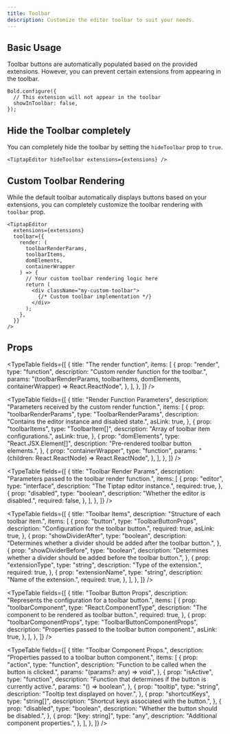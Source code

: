 ```yaml
---
title: Toolbar
description: Customize the editor toolbar to suit your needs.
---
```


## Basic Usage

Toolbar buttons are automatically populated based on the provided extensions. However, you can prevent certain extensions from appearing in the toolbar.

```tsx
Bold.configure({
  // This extension will not appear in the toolbar
  showInToolbar: false,
});
```

## Hide the Toolbar completely

You can completely hide the toolbar by setting the `hideToolbar` prop to `true`.

```tsx
<TiptapEditor hideToolbar extensions={extensions} />
```

## Custom Toolbar Rendering

While the default toolbar automatically displays buttons based on your extensions, you can completely customize the toolbar rendering with `toolbar` prop.

```tsx
<TiptapEditor
  extensions={extensions}
  toolbar={{
    render: (
      toolbarRenderParams,
      toolbarItems,
      domElements,
      containerWrapper
    ) => {
      // Your custom toolbar rendering logic here
      return (
        <div className="my-custom-toolbar">
          {/* Custom toolbar implementation */}
        </div>
      );
    },
  }}
/>
```

## Props

<TypeTable
  fields={[
    {
      title: "The render function",
      items: [
        {
          prop: "render",
          type: "function",
          description: "Custom render function for the toolbar.",
          params:
            "(toolbarRenderParams, toolbarItems, domElements, containerWrapper) => React.ReactNode",
        },
      ],
    },
  ]}
/>

<TypeTable
  fields={[
    {
      title: "Render Function Parameters",
      description: "Parameters received by the custom render function.",
      items: [
        {
          prop: "toolbarRenderParams",
          type: "ToolbarRenderParams",
          description: "Contains the editor instance and disabled state.",
          asLink: true,
        },
        {
          prop: "toolbarItems",
          type: "ToolbarItem[]",
          description: "Array of toolbar item configurations.",
          asLink: true,
        },
        {
          prop: "domElements",
          type: "React.JSX.Element[]",
          description: "Pre-rendered toolbar button elements.",
        },
        {
          prop: "containerWrapper",
          type: "function",
          params: "(children: React.ReactNode) => React.ReactNode",
        },
      ],
    },
  ]}
/>

<TypeTable
  fields={[
    {
      title: "Toolbar Render Params",
      description: "Parameters passed to the toolbar render function.",
      items: [
        {
          prop: "editor",
          type: "interface",
          description: "The Tiptap editor instance.",
          required: true,
        },
        {
          prop: "disabled",
          type: "boolean",
          description: "Whether the editor is disabled.",
          required: false,
        },
      ],
    },
  ]}
/>

<TypeTable
  fields={[
    {
      title: "Toolbar Items",
      description: "Structure of each toolbar item.",
      items: [
        {
          prop: "button",
          type: "ToolbarButtonProps",
          description: "Configuration for the toolbar button.",
          required: true,
          asLink: true,
        },
        {
          prop: "showDividerAfter",
          type: "boolean",
          description:
            "Determines whether a divider should be added after the toolbar button.",
        },
        {
          prop: "showDividerBefore",
          type: "boolean",
          description:
            "Determines whether a divider should be added before the toolbar button.",
        },
        {
          prop: "extensionType",
          type: "string",
          description: "Type of the extension.",
          required: true,
        },
        {
          prop: "extensionName",
          type: "string",
          description: "Name of the extension.",
          required: true,
        },
      ],
    },
  ]}
/>

<TypeTable
  fields={[
    {
      title: "Toolbar Button Props",
      description: "Represents the configuration for a toolbar button.",
      items: [
        {
          prop: "toolbarComponent",
          type: "React.ComponentType<any>",
          description: "The component to be rendered as toolbar button.",
          required: true,
        },
        {
          prop: "toolbarComponentProps",
          type: "ToolbarButtonComponentProps",
          description: "Properties passed to the toolbar button component.",
          asLink: true,
        },
      ],
    },
  ]}
/>

<TypeTable
  fields={[
    {
      title: "Toolbar Component Props.",
      description: "Properties passed to a toolbar button component.",
      items: [
        {
          prop: "action",
          type: "function",
          description: "Function to be called when the button is clicked.",
          params: "(params?: any) => void",
        },
        {
          prop: "isActive",
          type: "function",
          description:
            "Function that determines if the button is currently active.",
          params: "() => boolean",
        },
        {
          prop: "tooltip",
          type: "string",
          description: "Tooltip text displayed on hover.",
        },
        {
          prop: "shortcutKeys",
          type: "string[]",
          description: "Shortcut keys associated with the button.",
        },
        {
          prop: "disabled",
          type: "boolean",
          description: "Whether the button should be disabled.",
        },
        {
          prop: "[key: string]",
          type: "any",
          description: "Additional component properties.",
        },
      ],
    },
  ]}
/>
